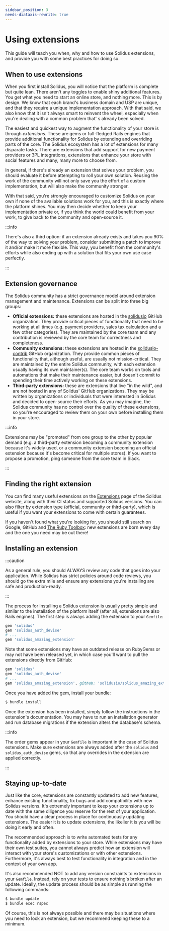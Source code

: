 ```yaml
---
sidebar_position: 3
needs-diataxis-rewrite: true
---
```


# Using extensions

This guide will teach you when, why and how to use Solidus extensions, and provide you with some
best practices for doing so.

## When to use extensions

When you first install Solidus, you will notice that the platform is complete but quite lean. There
aren't any toggles to enable shiny additional features. You get what you need to start an online
store, and nothing more. This is by design. We know that each brand's business domain and USP are
unique, and that they require a unique implementation approach. With that said, we also know that it
isn't always smart to reinvent the wheel, especially when you're dealing with a common problem that'
s already been solved.

The easiest and quickest way to augment the functionality of your store is through _extensions_.
These are gems or full-fledged Rails engines that provide additional functionality for Solidus by
extending and overriding parts of the core. The Solidus ecosystem has a lot of extensions for many
disparate tasks. There are extensions that add support for new payment providers or 3PL
integrations, extensions that enhance your store with social features and many, many more to choose
from.

In general, if there's already an extension that solves your problem, you should evaluate it before
attempting to roll your own solution. Reusing the work of the community will not only save you the
effort of a custom implementation, but will also make the community stronger.

With that said, you're strongly encouraged to customize Solidus on your own if none of the available
solutions work for you, and this is exactly where the platform shines. You may then decide whether
to keep your implementation private or, if you think the world could benefit from your work, to give
back to the community and open-source it.

:::info

There's also a third option: if an extension already exists and takes you 90% of the way to solving
your problem, consider submitting a patch to improve it and/or make it more flexible. This way, you
benefit from the community's efforts while also ending up with a solution that fits your own use
case perfectly.

:::

## Extension governance

The Solidus community has a strict governance model around extension management and maintenance.
Extensions can be split into three big groups:

* **Official extensions:** these extensions are hosted in
the [solidusio](https://github.com/solidusio) GitHub organization. They provide critical pieces of
functionality that need to be working at all times \(e.g. payment providers, sales tax calculation
and a few other categories\). They are maintained by the core team and any contribution is
reviewed by the core team for correctness and completeness.
* **Community extensions:** these extensions are hosted in
the [solidusio-contrib](https://github.com/solidusio-contrib) GitHub organization. They provide
common pieces of functionality that, although useful, are usually not mission-critical. They are
maintained by the entire Solidus community, with each extension usually having its own
maintainer\(s\). The core team works on tools and automations that make their maintenance easier,
but doesn't commit to spending their time actively working on these extensions.
* **Third-party extensions:** these are extensions that live "in the wild", and are not hosted in
any of Solidus' GitHub organizations. They may be written by organizations or individuals that
were interested in Solidus and decided to open-source their efforts. As you may imagine, the
Solidus community has no control over the quality of these extensions, so you're encouraged to
review them on your own before installing them in your store.

:::info

Extensions may be "promoted" from one group to the other by popular demand \(e.g. a third-party
extension becoming a community extension because it's widely used, or a community extension becoming
an official extension because it's become critical for multiple stores\). If you want to propose a
promotion, ping someone from the core team in Slack.

:::

## Finding the right extension

You can find many useful extensions on the [Extensions](https://solidus.io/extensions) page of the
Solidus website, along with their CI status and supported Solidus versions. You can also filter by
extension type \(official, community or third-party\), which is useful if you want your extensions
to come with certain guarantees.

If you haven't found what you're looking for, you should still search on Google, GitHub
and [The Ruby Toolbox](https://www.ruby-toolbox.com/): new extensions are born every day and the one
you need may be out there!

## Installing an extension

:::caution

As a general rule, you should ALWAYS review any code that goes into your application. While Solidus
has strict policies around code reviews, you should go the extra mile and ensure any extensions
you're installing are safe and production-ready.

:::

The process for installing a Solidus extension is usually pretty simple and similar to the
installation of the platform itself \(after all, extensions are also Rails engines\). The first step
is always adding the extension to your `Gemfile`:

```ruby title="Gemfile"
gem 'solidus'
gem 'solidus_auth_devise'
# ...
gem 'solidus_amazing_extension'
```

Note that some extensions may have an outdated release on RubyGems or may not have been released
yet, in which case you'll want to pull the extensions directly from GitHub:

```ruby
gem 'solidus'
gem 'solidus_auth_devise'
# ...
gem 'solidus_amazing_extension', github: 'solidusio/solidus_amazing_extension'
```

Once you have added the gem, install your bundle:

```bash
$ bundle install
```

Once the extension has been installed, simply follow the instructions in the extension's
documentation. You may have to run an installation generator and run database migrations if the
extension alters the database's schema.

:::info

The order gems appear in your `Gemfile` is important in the case of Solidus extensions. Make sure
extensions are always added after the `solidus` and `solidus_auth_devise` gems, so that any
overrides in the extension are applied correctly.

:::

## Staying up-to-date

Just like the core, extensions are constantly updated to add new features, enhance existing
functionality, fix bugs and add compatibility with new Solidus versions. It's extremely important to
keep your extensions up to date with the same diligence you reserve for the rest of your
application. You should have a clear process in place for continuously updating extensions. The
easier it is to update extensions, the likelier it is you will be doing it early and often.

The recommended approach is to write automated tests for any functionality added by extensions to
your store. While extensions may have their own test suites, you cannot always predict how an
extension will interact with your store's customizations or with other extensions. Furthermore, it's
always best to test functionality in integration and in the context of your own app.

It's also recommended NOT to add any version constraints to extensions in your `Gemfile`. Instead,
rely on your tests to ensure nothing's broken after an update. Ideally, the update process should be
as simple as running the following commands:

```bash
$ bundle update
$ bundle exec rspec
```

Of course, this is not always possible and there may be situations where you need to lock an
extension, but we recommend keeping these to a minimum.

